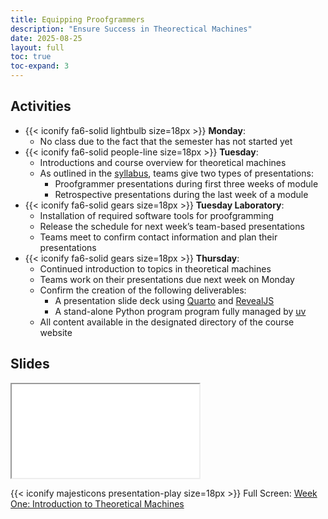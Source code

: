 ```yaml
---
title: Equipping Proofgrammers
description: "Ensure Success in Theorectical Machines"
date: 2025-08-25
layout: full
toc: true
toc-expand: 3
---
```


## Activities

- {{< iconify fa6-solid lightbulb size=18px >}} **Monday**:
  - No class due to the fact that the semester has not started yet
- {{< iconify fa6-solid people-line size=18px >}} **Tuesday**:
  - Introductions and course overview for theoretical machines
  - As outlined in the [syllabus](../../syllabus/index.qmd), teams give two
  types of presentations:
     - Proofgrammer presentations during first three weeks of module
     - Retrospective presentations during the last week of a module
- {{< iconify fa6-solid gears size=18px >}} **Tuesday Laboratory**:
  - Installation of required software tools for proofgramming
  - Release the schedule for next week's team-based presentations
  - Teams meet to confirm contact information and plan their presentations
- {{< iconify fa6-solid gears size=18px >}} **Thursday**:
  - Continued introduction to topics in theoretical machines
  - Teams work on their presentations due next week on Monday
  - Confirm the creation of the following deliverables:
    - A presentation slide deck using [Quarto](https://quarto.org/) and
    [RevealJS](https://revealjs.com/)
    - A stand-alone Python program program fully managed by
    [uv](https://docs.astral.sh/uv/)
  - All content available in the designated directory of the course website

## Slides

```{=html}
<iframe class="slide-deck" src="../../slides/weekone/"></iframe>
```

{{< iconify majesticons presentation-play size=18px >}} Full Screen: [Week One:
Introduction to Theoretical Machines](../../slides/weekone/)
